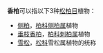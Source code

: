 '''香柏'''可以指以下3种[[松柏目|松柏目]]植物：
* [[侧柏|侧柏]]，[[柏科|柏科]][[侧柏属|侧柏属]]植物
* [[垂枝香柏|垂枝香柏]]，[[柏科|柏科]][[刺柏属|刺柏属]]植物
* [[雪松|雪松]]，[[松科|松科]]雪松属植物的统称
{{disambig|Cat=二字物種消歧義}}